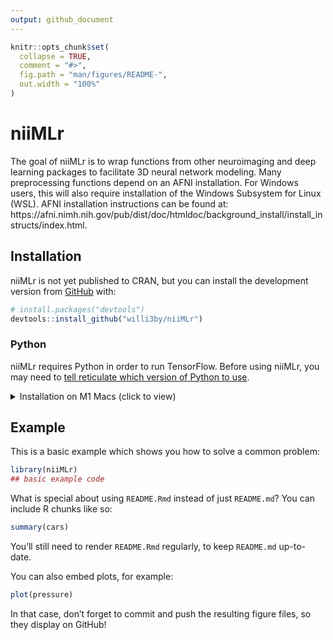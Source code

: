 ```yaml
---
output: github_document
---
```


<!-- README.md is generated from README.Rmd. Please edit that file -->

```r
knitr::opts_chunk$set(
  collapse = TRUE,
  comment = "#>",
  fig.path = "man/figures/README-",
  out.width = "100%"
)
```

# niiMLr

<!-- badges: start -->
<!-- badges: end -->

The goal of niiMLr is to wrap functions from other neuroimaging and deep learning
packages to facilitate 3D neural network modeling. Many preprocessing functions
depend on an AFNI installation. For Windows users, this will also require installation 
of the Windows Subsystem for Linux (WSL). AFNI installation instructions can be found 
at: https://afni.nimh.nih.gov/pub/dist/doc/htmldoc/background_install/install_instructs/index.html.


## Installation

niiMLr is not yet published to CRAN, but you can install the development version from [GitHub](https://github.com/) with:

``` r
# install.packages("devtools")
devtools::install_github("willi3by/niiMLr")
```

### Python

niiMLr requires Python in order to run TensorFlow. Before using niiMLr, you may need to [tell reticulate which version of Python to use](https://rstudio.github.io/reticulate/articles/versions.html).

<details>
<summary>Installation on M1 Macs (click to view)</summary>

Getting TensorFlow to work on an M1 Mac currently requires some extra work. (The default Ananconda installation, for example, use the wrong installation of TensorFlow.) Follow the instructions at <https://developer.apple.com/metal/tensorflow-plugin/> to install the correct one using miniforge, a community-driven distribution that supports ARM.

Then, use this code to tell reticulate which Python installation to use:
```r
Sys.setenv(RETICULATE_PYTHON = paste0(Sys.getenv("HOME"), "/miniforge3/bin/python"))
```

</details>

### 

## Example

This is a basic example which shows you how to solve a common problem:

```r
library(niiMLr)
## basic example code
```

What is special about using `README.Rmd` instead of just `README.md`? You can include R chunks like so:

```r
summary(cars)
```

You'll still need to render `README.Rmd` regularly, to keep `README.md` up-to-date.

You can also embed plots, for example:

```r
plot(pressure)
```

In that case, don't forget to commit and push the resulting figure files, so they display on GitHub!
